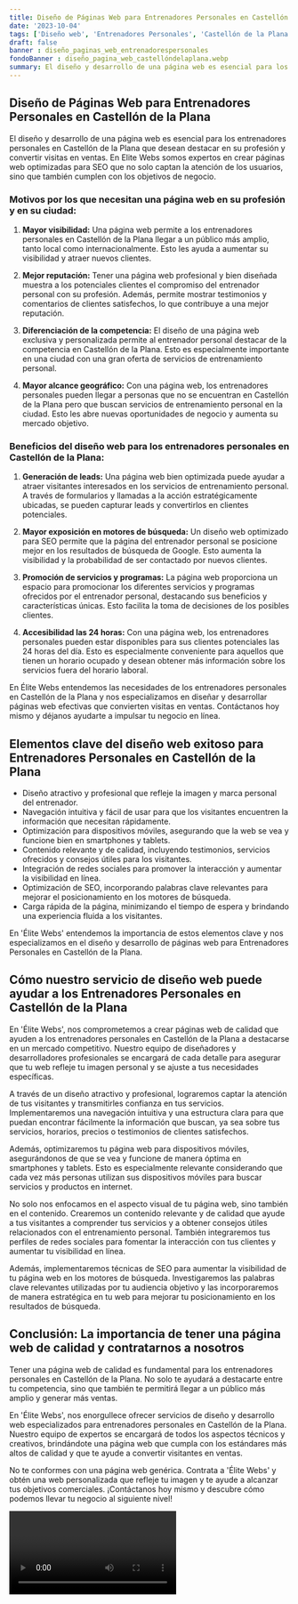 ```yaml
---
title: Diseño de Páginas Web para Entrenadores Personales en Castellón de la Plana
date: '2023-10-04'
tags: ['Diseño web', 'Entrenadores Personales', 'Castellón de la Plana']
draft: false
banner : diseño_paginas_web_entrenadorespersonales
fondoBanner : diseño_pagina_web_castellóndelaplana.webp
summary: El diseño y desarrollo de una página web es esencial para los entrenadores personales en Castellón de la Plana que desean destacar en su profesión y convertir visitas en ventas. En Elite Webs somos expertos en crear páginas web optimizadas para SEO que no solo captan la atención de los usuarios, sino que también cumplen con los objetivos de negocio. 
---
```


## Diseño de Páginas Web para Entrenadores Personales en Castellón de la Plana

El diseño y desarrollo de una página web es esencial para los entrenadores personales en Castellón de la Plana que desean destacar en su profesión y convertir visitas en ventas. En Elite Webs somos expertos en crear páginas web optimizadas para SEO que no solo captan la atención de los usuarios, sino que también cumplen con los objetivos de negocio. 

### Motivos por los que necesitan una página web en su profesión y en su ciudad:

1. **Mayor visibilidad:** Una página web permite a los entrenadores personales en Castellón de la Plana llegar a un público más amplio, tanto local como internacionalmente. Esto les ayuda a aumentar su visibilidad y atraer nuevos clientes.

2. **Mejor reputación:** Tener una página web profesional y bien diseñada muestra a los potenciales clientes el compromiso del entrenador personal con su profesión. Además, permite mostrar testimonios y comentarios de clientes satisfechos, lo que contribuye a una mejor reputación.

3. **Diferenciación de la competencia:** El diseño de una página web exclusiva y personalizada permite al entrenador personal destacar de la competencia en Castellón de la Plana. Esto es especialmente importante en una ciudad con una gran oferta de servicios de entrenamiento personal.

4. **Mayor alcance geográfico:** Con una página web, los entrenadores personales pueden llegar a personas que no se encuentran en Castellón de la Plana pero que buscan servicios de entrenamiento personal en la ciudad. Esto les abre nuevas oportunidades de negocio y aumenta su mercado objetivo.

### Beneficios del diseño web para los entrenadores personales en Castellón de la Plana:

1. **Generación de leads:** Una página web bien optimizada puede ayudar a atraer visitantes interesados en los servicios de entrenamiento personal. A través de formularios y llamadas a la acción estratégicamente ubicadas, se pueden capturar leads y convertirlos en clientes potenciales.

2. **Mayor exposición en motores de búsqueda:** Un diseño web optimizado para SEO permite que la página del entrenador personal se posicione mejor en los resultados de búsqueda de Google. Esto aumenta la visibilidad y la probabilidad de ser contactado por nuevos clientes.

3. **Promoción de servicios y programas:** La página web proporciona un espacio para promocionar los diferentes servicios y programas ofrecidos por el entrenador personal, destacando sus beneficios y características únicas. Esto facilita la toma de decisiones de los posibles clientes.

4. **Accesibilidad las 24 horas:** Con una página web, los entrenadores personales pueden estar disponibles para sus clientes potenciales las 24 horas del día. Esto es especialmente conveniente para aquellos que tienen un horario ocupado y desean obtener más información sobre los servicios fuera del horario laboral.

En Élite Webs entendemos las necesidades de los entrenadores personales en Castellón de la Plana y nos especializamos en diseñar y desarrollar páginas web efectivas que convierten visitas en ventas. Contáctanos hoy mismo y déjanos ayudarte a impulsar tu negocio en línea.

<GifSeo />

<Cta />

## Elementos clave del diseño web exitoso para Entrenadores Personales en Castellón de la Plana

- Diseño atractivo y profesional que refleje la imagen y marca personal del entrenador.
- Navegación intuitiva y fácil de usar para que los visitantes encuentren la información que necesitan rápidamente.
- Optimización para dispositivos móviles, asegurando que la web se vea y funcione bien en smartphones y tablets.
- Contenido relevante y de calidad, incluyendo testimonios, servicios ofrecidos y consejos útiles para los visitantes.
- Integración de redes sociales para promover la interacción y aumentar la visibilidad en línea.
- Optimización de SEO, incorporando palabras clave relevantes para mejorar el posicionamiento en los motores de búsqueda.
- Carga rápida de la página, minimizando el tiempo de espera y brindando una experiencia fluida a los visitantes.

En 'Élite Webs' entendemos la importancia de estos elementos clave y nos especializamos en el diseño y desarrollo de páginas web para Entrenadores Personales en Castellón de la Plana.

## Cómo nuestro servicio de diseño web puede ayudar a los Entrenadores Personales en Castellón de la Plana

En 'Élite Webs', nos comprometemos a crear páginas web de calidad que ayuden a los entrenadores personales en Castellón de la Plana a destacarse en un mercado competitivo. Nuestro equipo de diseñadores y desarrolladores profesionales se encargará de cada detalle para asegurar que tu web refleje tu imagen personal y se ajuste a tus necesidades específicas.

A través de un diseño atractivo y profesional, lograremos captar la atención de tus visitantes y transmitirles confianza en tus servicios. Implementaremos una navegación intuitiva y una estructura clara para que puedan encontrar fácilmente la información que buscan, ya sea sobre tus servicios, horarios, precios o testimonios de clientes satisfechos.

Además, optimizaremos tu página web para dispositivos móviles, asegurándonos de que se vea y funcione de manera óptima en smartphones y tablets. Esto es especialmente relevante considerando que cada vez más personas utilizan sus dispositivos móviles para buscar servicios y productos en internet.

No solo nos enfocamos en el aspecto visual de tu página web, sino también en el contenido. Crearemos un contenido relevante y de calidad que ayude a tus visitantes a comprender tus servicios y a obtener consejos útiles relacionados con el entrenamiento personal. También integraremos tus perfiles de redes sociales para fomentar la interacción con tus clientes y aumentar tu visibilidad en línea.

Además, implementaremos técnicas de SEO para aumentar la visibilidad de tu página web en los motores de búsqueda. Investigaremos las palabras clave relevantes utilizadas por tu audiencia objetivo y las incorporaremos de manera estratégica en tu web para mejorar tu posicionamiento en los resultados de búsqueda.

## Conclusión: La importancia de tener una página web de calidad y contratarnos a nosotros

Tener una página web de calidad es fundamental para los entrenadores personales en Castellón de la Plana. No solo te ayudará a destacarte entre tu competencia, sino que también te permitirá llegar a un público más amplio y generar más ventas.

En 'Élite Webs', nos enorgullece ofrecer servicios de diseño y desarrollo web especializados para entrenadores personales en Castellón de la Plana. Nuestro equipo de expertos se encargará de todos los aspectos técnicos y creativos, brindándote una página web que cumpla con los estándares más altos de calidad y que te ayude a convertir visitantes en ventas.

No te conformes con una página web genérica. Contrata a 'Élite Webs' y obtén una web personalizada que refleje tu imagen y te ayude a alcanzar tus objetivos comerciales. ¡Contáctanos hoy mismo y descubre cómo podemos llevar tu negocio al siguiente nivel!

<Video />

<CtaBot job='Entrenadores Personales' city='Castellón de la Plana'/>

<Gmaps query='Castellón de la Plana+españa+maps' />